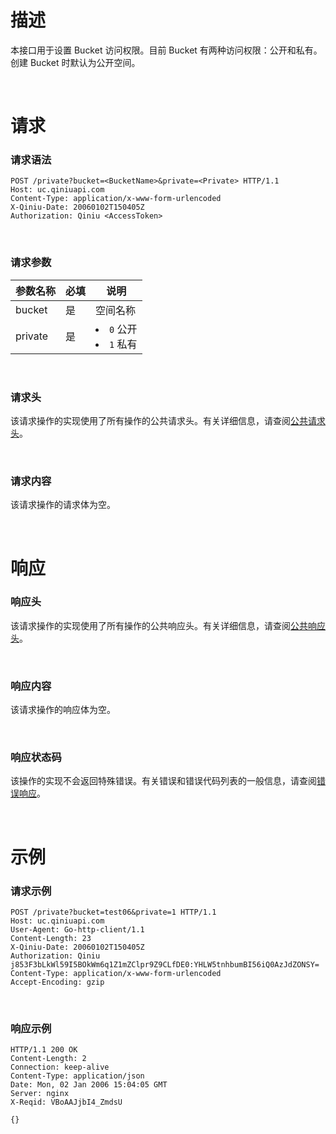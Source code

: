 <a id="private-description"></a>
# **描述** 

本接口用于设置 Bucket 访问权限。目前 Bucket 有两种访问权限：公开和私有。创建 Bucket 时默认为公开空间。

<br>

<a id="private-requests"></a>
# **请求**
<a id="private-requests-syntax"></a>

### **请求语法**

```
POST /private?bucket=<BucketName>&private=<Private> HTTP/1.1
Host: uc.qiniuapi.com
Content-Type: application/x-www-form-urlencoded
X-Qiniu-Date: 20060102T150405Z
Authorization: Qiniu <AccessToken>
```

<br>

<a id="private-request-parameters"></a>
### **请求参数**
| 参数名称 | 必填 | 说明 |
| --- | --- | --- |
| bucket | 是 | 空间名称|
| private | 是 |  <li>`0` 公开</li> <li>`1` 私有</li>|

<br>

<a id="private-request-headers"></a>
### **请求头**
该请求操作的实现使用了所有操作的公共请求头。有关详细信息，请查阅[公共请求头](/kodo/api/3924/common-request-headers)。

<br>

### **请求内容**
该请求操作的请求体为空。

<br>

<a id="private-responses"></a>
# **响应**
<a id="private-request-headers"></a>
### **响应头**
该请求操作的实现使用了所有操作的公共响应头。有关详细信息，请查阅[公共响应头](/kodo/api/3924/common-request-headers)。

<br>

<a id="private-response-elements"></a>
### **响应内容**
该请求操作的响应体为空。

<br>

<a id="private-special-errors"></a>

### **响应状态码**
该操作的实现不会返回特殊错误。有关错误和错误代码列表的一般信息，请查阅[错误响应](/kodo/api/3928/error-responses)。

<br>

<a id="private-examples"></a>

# **示例**
<a id="private-request-examples"></a>

### **请求示例**
```
POST /private?bucket=test06&private=1 HTTP/1.1
Host: uc.qiniuapi.com
User-Agent: Go-http-client/1.1
Content-Length: 23
X-Qiniu-Date: 20060102T150405Z
Authorization: Qiniu j853F3bLkWl59I5BOkWm6q1Z1mZClpr9Z9CLfDE0:YHLW5tnhbumBI56iQ0AzJdZONSY=
Content-Type: application/x-www-form-urlencoded
Accept-Encoding: gzip
```
<br>

<a id="private-response-examples"></a>
### **响应示例**
```
HTTP/1.1 200 OK
Content-Length: 2
Connection: keep-alive
Content-Type: application/json
Date: Mon, 02 Jan 2006 15:04:05 GMT
Server: nginx
X-Reqid: VBoAAJjbI4_ZmdsU

{}
```
